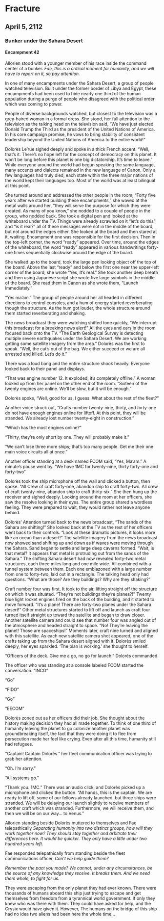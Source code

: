 # Fracture

## April 5, 2112

### Bunker under the Sahara Desert

#### Encampment 42

Allorien stood with a younger member of his race inside the command center of a bunker. _Fae, this is a critical moment for humanity, and we will have to report on it, so pay attention._

In one of many encampments under the Sahara Desert, a group of people watched television. Built under the former border of Libya and Egypt, these encampments had been used to hide nearly one third of the human population during a purge of people who disagreed with the political order which was coming to power.

People of diverse backgrounds watched, but closest to the television was a grey-haired woman in a formal dress. She stood, her full attention to the television as the talking head on the television said, “We have just elected Donald Trump the Third as the president of the United Nations of America. In his core campaign promise, he vows to bring stability of consistent leadership beyond the United Nations of America to the entire world!”

Dolorès Le’rue sighed deeply and spoke in a thick French accent. “Well, that’s it. There’s no hope left for the concept of democracy on this planet. It won’t be long before this planet is one big dictatorship. It’s time to leave.” While everyone around the world had begun speaking the same language, many accents and dialects remained in the new language of Canon. Only a few languages had truly died, each state within the three major nations of the world kept their languages too. Most of the world was at least bilingual at this point.

She turned around and addressed the other people in the room, “Forty five years after we started building these encampments,” she waved at the metal walls around her, “they will serve the purpose for which they were created. As many of you know,” she nodded to a couple of people in the group, who nodded back. She took a digital pen and looked at the whiteboard under the TV. Things were already scrawled on it “let’s do this” and “is it real?” all of these messages were not in the middle of the board, but not around the edges either. She looked at the board and then stared at it, waiting. Encampment one was responsible for the first decision. Then in the top-left corner, the word “ready” appeared. Over time, around the edges of the whiteboard, the word “ready” appeared in various handwritings forty-one times sequentially clockwise around the edge of the board.

She walked up to the board, took the large pen looking object off the top of the board. Above the last “ready” and below the first one near the upper-left corner of the board, she wrote “Yes, It’s real.” She took another deep breath and then using Japanese script she wrote five large symbols in the middle of the board. She read them in Canon as she wrote them, “Launch Immediately.”

“Yes ma’am.” The group of people around her all headed in different directions to control consoles, and a hum of energy started reverberating though the structure. As the hum got louder, the whole structure around them started reverberating and shaking.

The news broadcast they were watching shifted tone quickly, “We interrupt this broadcast for a breaking news alert!” All the eyes and ears in the room focused back onto the TV. “The Earth Geological Survey is detecting multiple severe earthquakes under the Sahara Desert. We are working getting some satellite imagery from the area.” Dolorès was the first to speak. “Well, the cat’s out of the bag. We either succeed or we are all arrested and killed. Let’s do it.”

There was a loud bang and the entire structure shook heavily. Everyone looked back to their panel and displays.

“That was engine number 12. It exploded, it’s completely offline.” A woman looked up from her panel on the other end of the room. “Sixteen of the twenty engines are online. We’ll be slow, but it will be enough.”

Dolorès spoke, “Well, good for us, I guess. What about the rest of the fleet?”

Another voice struck out, “Crafts number twenty-nine, thirty, and forty-one do not have enough engines online for liftoff. At this point, they will be stranded. We already lost number twenty-eight in construction.”

“Which has the most engines online?”

“Thirty, they’re only short by one. They will probably make it.”

“We can’t lose three more ships; that’s too many people. Get me their one main voice circuits all at once.”

Another officer standing at a desk named FCOM said, “Yes, Ma’am.” A minute’s pause went by. “We have 1MC for twenty-nine, thirty forty-one and forty-two”

Dolorès took the ship microphone off the wall and clicked a button, then spoke. “All Crew of craft forty-one, abandon ship to craft forty-two. All crew of craft twenty-nine, abandon ship to craft thirty-six.” She then hung up the receiver and sighed deeply. Looking around the room at her officers, she saw the resolve looking in their eyes. The entire group shared a wordless feeling. They were prepared to wait, they would rather not leave anyone behind.

Dolorès’ Attention turned back to the news broadcast, “The sands of the Sahara are shifting!” She looked back at the TV as the rest of her officers went back to their controls. “Look at these dramatic pictures, it looks more like an ocean than a desert!” The satellite imagery from the news broadcast now showed sand shifting up and down as if waves were moving through the Sahara. Sand began to settle and large deep caverns formed. “Wait, is that metal? It appears that metal is protruding out from the sands of the Sahara.” The shifting Sahara desert had now revealed forty-two metal structures, each three miles long and one mile wide. All combined with a tunnel system between them. Each one emblazoned with a large number from one to forty-two, laid out in a rectangle. The talking head only had questions. “What are those? Are they buildings? Why are they shaking?”

Craft number four was first. It took to the air, lifting straight off the structure on which it was situated. “They’re not buildings they’re planes?!” Twenty blue light rocket engines fired on the back of the building, and it started to move forward. “It’s a plane! There are forty-two planes under the Sahara desert!” Other metal structures started to lift off and launch as craft four turned itself straight up toward the satellite and began to draw closer. Another satellite camera and could see that number four was angled out of the atmosphere and headed straight to space.  “No! They’re leaving the planet! Those are spaceships!” Moments later, craft nine turned and aligned with this satellite. As each new satellite camera shot appeared, one of the crafts taking up from the Sahara desert aligned with it. Dolorès smiled deeply, her eyes sparkled. ‘The plan is working.’ she thought to herself.

“Officers of the deck. Give me a go, no go for launch.” Dolorès commanded.

The officer who was standing at a console labeled FCOM started the conversation. “INCO”

“Go”

“FIDO”

“Go”

“EECOM”

Dolorès zoned out as her officers did their job. She thought about the history making decision they had all made together. To think of one third of humanity leaving the planet to go colonize another planet was groundbreaking itself, the fact that they were doing it to flee from persecution made her feel like crying. Even after all this time, humanity still had refugees.

“Captain! Captain Dolorès.” her fleet communication officer was trying to grab her attention.

“Oh. I’m sorry.”

“All systems go.”

“Thank you. 1MC.” There was an audio click, and Dolorès picked up a microphone and clicked the button. “All hands, this is the captain. We are ready to lift off, some of our fellows already launched, but three ships were stranded. We will be delaying our launch slightly to receive members of another craft which was stranded. Furthermore, we will receive them, and then we will be on our way… to Venus.”

Allorien standing beside Dolorès muttered to themselves and Fae telepathically _Separating humanity into two distinct groups, how will they work together now? They should stay together and arbitrate their differences here. It would be quicker. They only have a little under two hundred years left._

Fae responded telepathically from standing beside the fleet communications officer, _Can’t we help guide them?_

_Remember the pact you made? We cannot, under any circumstances, be the source of any knowledge they receive. It breaks them. And we need them whole, to fight for us._

They were escaping from the only planet they had ever known. There were thousands of humans aboard this ship just trying to escape and get themselves from freedom from a tyrannical world government. If only they knew who was there with them. They could have asked for help, and the Crysix would have given it. However, The humans on the bridge of this ship had no idea two aliens had been here the whole time…
